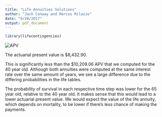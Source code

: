 ```yaml
---
title: "Life Annuities Solutions"
author: "Jack Conway and Marcus Milazzo"
date: "9/28/2017"
output: pdf_document
---
```


```r
library(lifecontingencies)
```

![APV](apv_table_problem1.png)\

The actuarial present value is $8,432.90.

This is significantly less than the $10,209.06 APV that we computed for the 40 year old. Although both annuities were computed at the same interest rate over the same amount of years, we see a large difference due to the differing probabilities in the life tables.

The probability of survival in each respective time step was lower for the 65 year old, relative to the 40 year old. It makes sense that this would lead to a lower actuarial present value. We would expect the value of the life annuity, which depends on mortality, to be lower if there's less chance of making the payments.